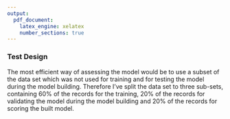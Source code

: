 ```yaml
---
output:
  pdf_document:
    latex_engine: xelatex
    number_sections: true
---
```


### Test Design

The most efficient way of assessing the model would be to use a subset of the data set which was not used for training and for testing the model during the model building. Therefore I've split the data set to three sub-sets, containing 60% of the records for the training, 20% of the records for validating the model during the model building and 20% of the records for scoring the built model.
